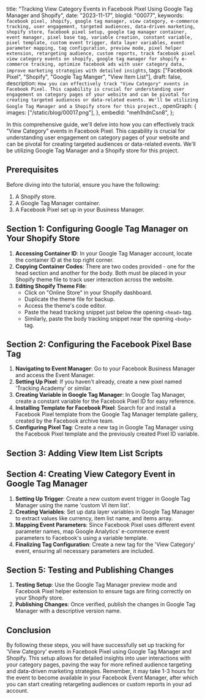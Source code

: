  title:
  "Tracking View Category Events in Facebook Pixel Using Google Tag Manager and Shopify",
 date: "2023-11-17",
 blogId: "00077",
 keywords: `facebook pixel, shopify, google tag manager, view category, e-commerce tracking, user engagement, targeted audiences, data-driven marketing, shopify store, facebook pixel setup, google tag manager container, event manager, pixel base tag, variable creation, constant variable, pixel template, custom event trigger, data layer variables, event parameter mapping, tag configuration, preview mode, pixel helper extension, retargeting audience, custom reports, track facebook pixel view category events on shopify, google tag manager for shopify e-commerce tracking, optimize facebook ads with user category data, improve marketing strategies with detailed insights`,
 tags: ["Facebook Pixel", "Shopify", "Google Tag Manger", "View Item List"],
 draft: false,
 description: `How you can effectively track "View Category" events in Facebook Pixel. This capability is crucial for understanding user engagement on category pages of your website and can be pivotal for creating targeted audiences or data-related events. We'll be utilizing Google Tag Manager and a Shopify store for this project.`,
 openGraph: {
  images: ["/static/blog/00017.png"],
 },
 embedId: "meh1hdnCsn8",
};

<BlogHeader metadata={metadata} />

In this comprehensive guide, we'll delve into how you can effectively track "View
Category" events in Facebook Pixel. This capability is crucial for understanding
user engagement on category pages of your website and can be pivotal for creating
targeted audiences or data-related events. We'll be utilizing Google Tag Manager
and a Shopify store for this project.

<YoutubeEmbed embedId={metadata.embedId} />

## Prerequisites

Before diving into the tutorial, ensure you have the following:

1. A Shopify store.
2. A Google Tag Manager container.
3. A Facebook Pixel set up in your Business Manager.

## Section 1: Configuring Google Tag Manager on Your Shopify Store

1. **Accessing Container ID**: In your Google Tag Manager account, locate the container ID at the top right corner.
2. **Copying Container Codes**: There are two codes provided - one for the head section and another for the body. Both must be placed in your Shopify theme file to track user interaction across the website.
3. **Editing Shopify Theme File**:
   - Click on "Online Store" in your Shopify dashboard.
   - Duplicate the theme file for backup.
   - Access the theme's code editor.
   - Paste the head tracking snippet just below the opening `<head>` tag.
   - Similarly, paste the body tracking snippet near the opening `<body>` tag.

## Section 2: Configuring the Facebook Pixel Base Tag

1. **Navigating to Event Manager**: Go to your Facebook Business Manager and access the Event Manager.
2. **Setting Up Pixel**: If you haven't already, create a new pixel named 'Tracking Academy' or similar.
3. **Creating Variable in Google Tag Manager**: In Google Tag Manager, create a constant variable for the Facebook Pixel ID for easy reference.
4. **Installing Template for Facebook Pixel**: Search for and install a Facebook Pixel template from the Google Tag Manager template gallery, created by the Facebook archive team.
5. **Configuring Pixel Tag**: Create a new tag in Google Tag Manager using the Facebook Pixel template and the previously created Pixel ID variable.

## Section 3: Adding View Item List Scripts

<ViewItemList />

## Section 4: Creating View Category Event in Google Tag Manager

1. **Setting Up Trigger**: Create a new custom event trigger in Google Tag Manager using the name 'custom VI item list'.
2. **Creating Variables**: Set up data layer variables in Google Tag Manager to extract values like currency, item list name, and items array.
3. **Mapping Event Parameters**: Since Facebook Pixel uses different event parameter names, map Google Analytics' e-commerce event parameters to Facebook's using a variable template.
4. **Finalizing Tag Configuration**: Create a new tag for the 'View Category' event, ensuring all necessary parameters are included.

## Section 5: Testing and Publishing Changes

1. **Testing Setup**: Use the Google Tag Manager preview mode and Facebook Pixel helper extension to ensure tags are firing correctly on your Shopify store.
2. **Publishing Changes**: Once verified, publish the changes in Google Tag Manager with a descriptive version name.

## Conclusion

By following these steps, you will have successfully set up tracking for 'View Category' events in Facebook Pixel using Google Tag Manager and Shopify. This setup allows for detailed insights into user interactions with your category pages, paving the way for more refined audience targeting and data-driven marketing strategies. Remember, it may take 1-3 hours for the event to become available in your Facebook Event Manager, after which you can start creating retargeting audiences or custom reports in your ad account.

<GiscusComments />
